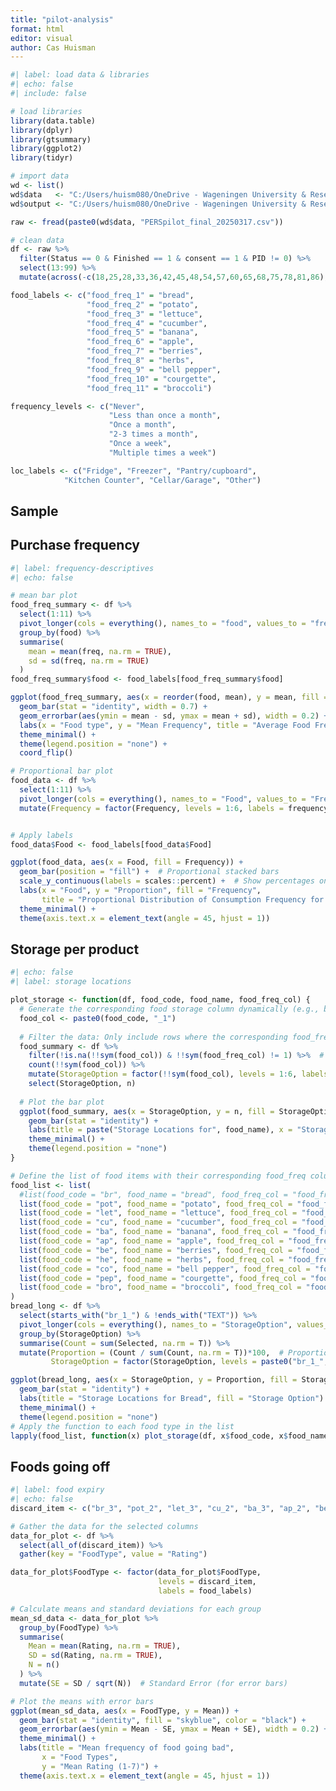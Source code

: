 ```yaml
---
title: "pilot-analysis"
format: html
editor: visual
author: Cas Huisman
---
```

```r
#| label: load data & libraries
#| echo: false
#| include: false

# load libraries
library(data.table)
library(dplyr)
library(gtsummary)
library(ggplot2)
library(tidyr)

# import data
wd <- list()
wd$data   <- "C:/Users/huism080/OneDrive - Wageningen University & Research/Research/Study-3/analysis/data/"
wd$output <- "C:/Users/huism080/OneDrive - Wageningen University & Research/Research/Study-3/analysis/output/"

raw <- fread(paste0(wd$data, "PERSpilot_final_20250317.csv"))

# clean data
df <- raw %>% 
  filter(Status == 0 & Finished == 1 & consent == 1 & PID != 0) %>% 
  select(13:99) %>% 
  mutate(across(-c(18,25,28,33,36,42,45,48,54,57,60,65,68,75,78,81,86), as.numeric))  

food_labels <- c("food_freq_1" = "bread",
                 "food_freq_2" = "potato",
                 "food_freq_3" = "lettuce",
                 "food_freq_4" = "cucumber",
                 "food_freq_5" = "banana",
                 "food_freq_6" = "apple",
                 "food_freq_7" = "berries",
                 "food_freq_8" = "herbs",
                 "food_freq_9" = "bell pepper",
                 "food_freq_10" = "courgette",
                 "food_freq_11" = "broccoli")

frequency_levels <- c("Never", 
                      "Less than once a month", 
                      "Once a month", 
                      "2-3 times a month", 
                      "Once a week", 
                      "Multiple times a week")

loc_labels <- c("Fridge", "Freezer", "Pantry/cupboard", 
            "Kitchen Counter", "Cellar/Garage", "Other")
```

## Sample

## Purchase frequency
```r
#| label: frequency-descriptives
#| echo: false

# mean bar plot
food_freq_summary <- df %>%
  select(1:11) %>%
  pivot_longer(cols = everything(), names_to = "food", values_to = "freq") %>%
  group_by(food) %>%
  summarise(
    mean = mean(freq, na.rm = TRUE),
    sd = sd(freq, na.rm = TRUE)
  )
food_freq_summary$food <- food_labels[food_freq_summary$food]

ggplot(food_freq_summary, aes(x = reorder(food, mean), y = mean, fill = food)) +
  geom_bar(stat = "identity", width = 0.7) +
  geom_errorbar(aes(ymin = mean - sd, ymax = mean + sd), width = 0.2) +
  labs(x = "Food type", y = "Mean Frequency", title = "Average Food Frequency with Variability") +
  theme_minimal() +
  theme(legend.position = "none") +
  coord_flip()

# Proportional bar plot
food_data <- df %>%
  select(1:11) %>%
  pivot_longer(cols = everything(), names_to = "Food", values_to = "Frequency") %>%
  mutate(Frequency = factor(Frequency, levels = 1:6, labels = frequency_levels))


# Apply labels
food_data$Food <- food_labels[food_data$Food]

ggplot(food_data, aes(x = Food, fill = Frequency)) +
  geom_bar(position = "fill") +  # Proportional stacked bars
  scale_y_continuous(labels = scales::percent) +  # Show percentages on y-axis
  labs(x = "Food", y = "Proportion", fill = "Frequency",
       title = "Proportional Distribution of Consumption Frequency for Each Food Item") +
  theme_minimal() +
  theme(axis.text.x = element_text(angle = 45, hjust = 1))
```
## Storage per product

```r
#| echo: false
#| label: storage locations

plot_storage <- function(df, food_code, food_name, food_freq_col) {
  # Generate the corresponding food storage column dynamically (e.g., br_1, pot_1)
  food_col <- paste0(food_code, "_1")
  
  # Filter the data: Only include rows where the corresponding food_freq column is not 1
  food_summary <- df %>%
    filter(!is.na(!!sym(food_col)) & !!sym(food_freq_col) != 1) %>%  # Filter out rows where food_freq is 1
    count(!!sym(food_col)) %>%
    mutate(StorageOption = factor(!!sym(food_col), levels = 1:6, labels = loc_labels)) %>%
    select(StorageOption, n)
  
  # Plot the bar plot
  ggplot(food_summary, aes(x = StorageOption, y = n, fill = StorageOption)) + 
    geom_bar(stat = "identity") +
    labs(title = paste("Storage Locations for", food_name), x = "Storage Option", y = "Frequency") +
    theme_minimal() +
    theme(legend.position = "none")
}

# Define the list of food items with their corresponding food_freq column
food_list <- list(
  #list(food_code = "br", food_name = "bread", food_freq_col = "food_freq_1"),
  list(food_code = "pot", food_name = "potato", food_freq_col = "food_freq_2"),
  list(food_code = "let", food_name = "lettuce", food_freq_col = "food_freq_3"),
  list(food_code = "cu", food_name = "cucumber", food_freq_col = "food_freq_4"),
  list(food_code = "ba", food_name = "banana", food_freq_col = "food_freq_5"),
  list(food_code = "ap", food_name = "apple", food_freq_col = "food_freq_6"),
  list(food_code = "be", food_name = "berries", food_freq_col = "food_freq_7"),
  list(food_code = "he", food_name = "herbs", food_freq_col = "food_freq_8"),
  list(food_code = "co", food_name = "bell pepper", food_freq_col = "food_freq_9"),
  list(food_code = "pep", food_name = "courgette", food_freq_col = "food_freq_10"),
  list(food_code = "bro", food_name = "broccoli", food_freq_col = "food_freq_11")
)
bread_long <- df %>%
  select(starts_with("br_1_") & !ends_with("TEXT")) %>% 
  pivot_longer(cols = everything(), names_to = "StorageOption", values_to = "Selected") %>%
  group_by(StorageOption) %>%
  summarise(Count = sum(Selected, na.rm = T)) %>%
  mutate(Proportion = (Count / sum(Count, na.rm = T))*100,  # Proportions of each storage option
         StorageOption = factor(StorageOption, levels = paste0("br_1_", 1:6), labels = loc_labels))

ggplot(bread_long, aes(x = StorageOption, y = Proportion, fill = StorageOption)) + 
  geom_bar(stat = "identity") +
  labs(title = "Storage Locations for Bread", fill = "Storage Option") +
  theme_minimal() + 
  theme(legend.position = "none")
# Apply the function to each food type in the list
lapply(food_list, function(x) plot_storage(df, x$food_code, x$food_name, x$food_freq_col))
```

## Foods going off
```r
#| label: food expiry
#| echo: false
discard_item <- c("br_3", "pot_2", "let_3", "cu_2", "ba_3", "ap_2", "be_3", "he_3", "pep_2", "co_2", "bro_3")

# Gather the data for the selected columns
data_for_plot <- df %>%
  select(all_of(discard_item)) %>%
  gather(key = "FoodType", value = "Rating")

data_for_plot$FoodType <- factor(data_for_plot$FoodType, 
                                 levels = discard_item, 
                                 labels = food_labels)

# Calculate means and standard deviations for each group
mean_sd_data <- data_for_plot %>%
  group_by(FoodType) %>%
  summarise(
    Mean = mean(Rating, na.rm = TRUE),
    SD = sd(Rating, na.rm = TRUE),
    N = n()
  ) %>%
  mutate(SE = SD / sqrt(N))  # Standard Error (for error bars)

# Plot the means with error bars
ggplot(mean_sd_data, aes(x = FoodType, y = Mean)) +
  geom_bar(stat = "identity", fill = "skyblue", color = "black") +
  geom_errorbar(aes(ymin = Mean - SE, ymax = Mean + SE), width = 0.2) +
  theme_minimal() +
  labs(title = "Mean frequency of food going bad",
       x = "Food Types",
       y = "Mean Rating (1-7)") +
  theme(axis.text.x = element_text(angle = 45, hjust = 1))
```


